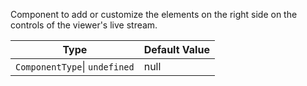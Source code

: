Component to add or customize the elements on the right side on the controls of the viewer's live stream.

| Type                          | Default Value |
| ----------------------------- | ------------- |
| `ComponentType`\| `undefined` | null          |
